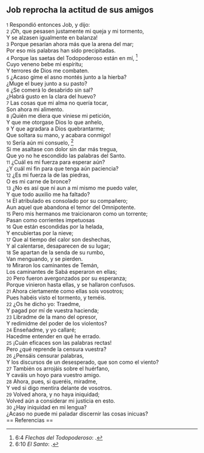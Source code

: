 == Job reprocha la actitud de sus amigos ==

{{anchor|1}} <small>1</small> Respondió entonces Job, y dijo:<br>
{{anchor|2}} <small>2</small> ¡Oh, que pesasen justamente mi queja y mi tormento,<br>
Y se alzasen igualmente en balanza!<br>
{{anchor|3}} <small>3</small> Porque pesarían ahora más que la arena del mar;<br>
Por eso mis palabras han sido precipitadas.<br>
{{anchor|4}} <small>4</small> Porque las saetas del Todopoderoso están en mí, <ref>6:4 ''Flechas del Todopoderoso'': {{lib|LU|90|3|8}}.</ref><br>
Cuyo veneno bebe mi espíritu;<br>
Y terrores de Dios me combaten.<br>
{{anchor|5}} <small>5</small> ¿Acaso gime el asno montés junto a la hierba?<br>
¿Muge el buey junto a su pasto?<br>
{{anchor|6}} <small>6</small> ¿Se comerá lo desabrido sin sal?<br>
¿Habrá gusto en la clara del huevo?<br>
{{anchor|7}} <small>7</small> Las cosas que mi alma no quería tocar,<br>
Son ahora mi alimento.<br>
{{anchor|8}} <small>8</small> ¡Quién me diera que viniese mi petición,<br>
Y que me otorgase Dios lo que anhelo,<br>
{{anchor|9}} <small>9</small> Y que agradara a Dios quebrantarme;<br>
Que soltara su mano, y acabara conmigo!<br>
{{anchor|10}} <small>10</small> Sería aún mi consuelo, <ref>6:10 ''El Santo'': {{lib|LU|96|1|9}}.</ref><br>
Si me asaltase con dolor sin dar más tregua,<br>
Que yo no he escondido las palabras del Santo.<br>
{{anchor|11}} <small>11</small> ¿Cuál es mi fuerza para esperar aún?<br>
¿Y cuál mi fin para que tenga aún paciencia?<br>
{{anchor|12}} <small>12</small> ¿Es mi fuerza la de las piedras,<br>
O es mi carne de bronce?<br>
{{anchor|13}} <small>13</small> ¿No es así que ni aun a mí mismo me puedo valer,<br>
Y que todo auxilio me ha faltado?<br>
{{anchor|14}} <small>14</small> El atribulado es consolado por su compañero;<br>
Aun aquel que abandona el temor del Omnipotente.<br>
{{anchor|15}} <small>15</small> Pero mis hermanos me traicionaron como un torrente;<br>
Pasan como corrientes impetuosas<br>
{{anchor|16}} <small>16</small> Que están escondidas por la helada,<br>
Y encubiertas por la nieve;<br>
{{anchor|17}} <small>17</small> Que al tiempo del calor son deshechas,<br>
Y al calentarse, desaparecen de su lugar;<br>
{{anchor|18}} <small>18</small> Se apartan de la senda de su rumbo,<br>
Van menguando, y se pierden.<br>
{{anchor|19}} <small>19</small> Miraron los caminantes de Temán,<br>
Los caminantes de Sabá esperaron en ellas;<br>
{{anchor|20}} <small>20</small> Pero fueron avergonzados por su esperanza;<br>
Porque vinieron hasta ellas, y se hallaron confusos.<br>
{{anchor|21}} <small>21</small> Ahora ciertamente como ellas sois vosotros;<br>
Pues habéis visto el tormento, y teméis.<br>
{{anchor|22}} <small>22</small> ¿Os he dicho yo: Traedme,<br>
Y pagad por mí de vuestra hacienda;<br>
{{anchor|23}} <small>23</small> Libradme de la mano del opresor,<br>
Y redimidme del poder de los violentos?<br>
{{anchor|24}} <small>24</small> Enseñadme, y yo callaré;<br>
Hacedme entender en qué he errado.<br>
{{anchor|25}} <small>25</small> ¡Cuán eficaces son las palabras rectas!<br>
Pero ¿qué reprende la censura vuestra?<br>
{{anchor|26}} <small>26</small> ¿Pensáis censurar palabras,<br>
Y los discursos de un desesperado, que son como el viento?<br>
{{anchor|27}} <small>27</small> También os arrojáis sobre el huérfano,<br>
Y caváis un hoyo para vuestro amigo.<br>
{{anchor|28}} <small>28</small> Ahora, pues, si queréis, miradme,<br>
Y ved si digo mentira delante de vosotros.<br>
{{anchor|29}} <small>29</small> Volved ahora, y no haya iniquidad;<br>
Volved aún a considerar mi justicia en esto.<br>
{{anchor|30}} <small>30</small> ¿Hay iniquidad en mi lengua?<br>
¿Acaso no puede mi paladar discernir las cosas inicuas?<br>
== Referencias ==

<references />
